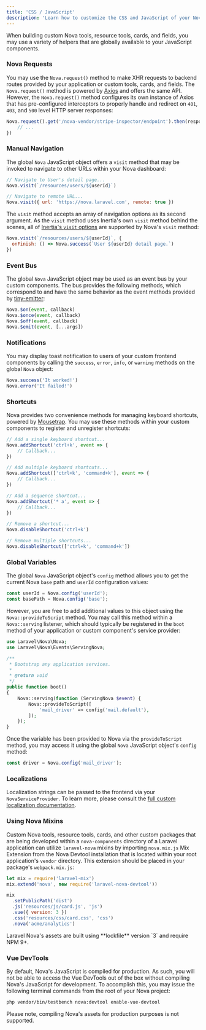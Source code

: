 ```yaml
---
title: 'CSS / JavaScript'
description: 'Learn how to customize the CSS and JavaScript of your Nova application.'
---
```


When building custom Nova tools, resource tools, cards, and fields, you may use a variety of helpers that are globally available to your JavaScript components.

### Nova Requests

You may use the `Nova.request()` method to make XHR requests to backend routes provided by your application or custom tools, cards, and fields. The `Nova.request()` method is powered by [Axios](https://github.com/axios/axios) and offers the same API. However, the `Nova.request()` method configures its own instance of Axios that has pre-configured interceptors to properly handle and redirect on `401`, `403`, and `500` level HTTP server responses:

```js
Nova.request().get('/nova-vendor/stripe-inspector/endpoint').then(response => {
    // ...
})
```

### Manual Navigation

The global `Nova` JavaScript object offers a `visit` method that may be invoked to navigate to other URLs within your Nova dashboard:

```js
// Navigate to User's detail page...
Nova.visit(`/resources/users/${userId}`)

// Navigate to remote URL...
Nova.visit({ url: 'https://nova.laravel.com', remote: true })
```

The `visit` method accepts an array of navigation options as its second argument. As the `visit` method uses Inertia's own `visit` method behind the scenes, all of [Inertia's `visit` options](https://legacy.inertiajs.com/manual-visits) are supported by Nova's `visit` method:

```js
Nova.visit(`/resources/users/${userId}`, {
  onFinish: () => Nova.success(`User ${userId} detail page.`)
})
```

### Event Bus

The global `Nova` JavaScript object may be used as an event bus by your custom components. The bus provides the following methods, which correspond to and have the same behavior as the event methods provided by [tiny-emitter](https://www.npmjs.com/package/tiny-emitter):

```js
Nova.$on(event, callback)
Nova.$once(event, callback)
Nova.$off(event, callback)
Nova.$emit(event, [...args])
```

### Notifications

You may display toast notification to users of your custom frontend components by calling the `success`, `error`, `info`, or `warning` methods on the global `Nova` object:

```js
Nova.success('It worked!')
Nova.error('It failed!')
```

### Shortcuts

Nova provides two convenience methods for managing keyboard shortcuts, powered by [Mousetrap](https://craig.is/killing/mice). You may use these methods within your custom components to register and unregister shortcuts:

```js
// Add a single keyboard shortcut...
Nova.addShortcut('ctrl+k', event => {
    // Callback...
})

// Add multiple keyboard shortcuts...
Nova.addShortcut(['ctrl+k', 'command+k'], event => {
    // Callback...
})

// Add a sequence shortcut...
Nova.addShortcut('* a', event => {
    // Callback...
})

// Remove a shortcut...
Nova.disableShortcut('ctrl+k')

// Remove multiple shortcuts...
Nova.disableShortcut(['ctrl+k', 'command+k'])
```

### Global Variables

The global `Nova` JavaScript object's `config` method allows you to get the current Nova `base` path and `userId` configuration values:

```js
const userId = Nova.config('userId');
const basePath = Nova.config('base');
```

However, you are free to add additional values to this object using the `Nova::provideToScript` method. You may call this method within a `Nova::serving` listener, which should typically be registered in the `boot` method of your application or custom component's service provider:

```php app/Providers/NovaServiceProvider.php
use Laravel\Nova\Nova;
use Laravel\Nova\Events\ServingNova;

/**
 * Bootstrap any application services.
 *
 * @return void
 */
public function boot()
{
    Nova::serving(function (ServingNova $event) {
        Nova::provideToScript([
            'mail_driver' => config('mail.default'),
        ]);
    });
}
```

Once the variable has been provided to Nova via the `provideToScript` method, you may access it using the global `Nova` JavaScript object's `config` method:

```js
const driver = Nova.config('mail_driver');
```

### Localizations

Localization strings can be passed to the frontend via your `NovaServiceProvider`. To learn more, please consult the [full custom localization documentation](./localization#frontend).

### Using Nova Mixins

Custom Nova tools, resource tools, cards, and other custom packages that are being developed within a `nova-components` directory of a Laravel application can utilize `laravel-nova` mixins by importing `nova.mix.js` Mix Extension from the Nova Devtool installation that is located within your root application's `vendor` directory. This extension should be placed in your package's `webpack.mix.js`:

```js webpack.mix.js {2,9}
let mix = require('laravel-mix')
mix.extend('nova', new require('laravel-nova-devtool'))

mix
  .setPublicPath('dist')
  .js('resources/js/card.js', 'js')
  .vue({ version: 3 })
  .css('resources/css/card.css', 'css')
  .nova('acme/analytics')
```

<Note>
Laravel Nova's assets are built using **lockfile** version `3` and require NPM 9+.
</Note>

### Vue DevTools

By default, Nova's JavaScript is compiled for production. As such, you will not be able to access the Vue DevTools out of the box without compiling Nova's JavaScript for development. To accomplish this, you may issue the following terminal commands from the root of your Nova project:

```bash
php vendor/bin/testbench nova:devtool enable-vue-devtool
```

Please note, compiling Nova's assets for production purposes is not supported.
